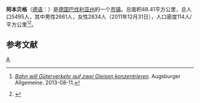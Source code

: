 
{{noteTA
|G1=德国地名
}}
{{Infobox settlement
| name                    = 阿本贝格
| native_name             = Abenberg
| settlement_type         = 市镇
| image_skyline           = 
| imagesize               = 
| image_alt               = 
| image_caption           = 
| image_flag              = 
| flag_size               = 
| flag_alt                = 
| image_shield            = 
| shield_size             = 
| shield_alt              = 
| nickname                = 
| motto                   = 
| pushpin_map             = Germany
| pushpin_label_position  = 
| pushpin_map_alt         = 
| pushpin_map_caption     = 在德国的位置
| latd  = 49.241593 |latm  =  |lats  = |latNS  = N 
| longd =10.963476   |longm = |longs = |longEW = E 
| coordinates_type        = region:ES_type:city
| coordinates_display     = inline,title
| coordinates_footnotes   = 
| subdivision_type        = 国家
| subdivision_name        = 德国
| subdivision_type1       = [[德国行政区划|州]]
| subdivision_name1       = [[巴伐利亚州|巴伐利亚州]]
| subdivision_type2       = [[县_(德国)|县]]
| subdivision_name2       = 
| established_title       = 
| established_date        = 
| leader_party            = 
| leader_title            = 市长
| leader_name             = 
| area_footnotes          = 
| area_total_km2          = 48.41
| elevation_footnotes     = 
| elevation_m             = 
| population_footnotes    = 
| population_total        = 5495
| population_as_of        = 2011
| population_density_km2  = auto
| population_demonym      = 
| population_note         = 
| timezone1               = [[欧洲中部时间|CET]]
| utc_offset1             = +1
| timezone1_DST           = [[欧洲中部夏令时间|CEST]]
| utc_offset1_DST         = +2
| postal_code_type        = 邮编
| postal_code             = 91183
| area_code_type          = 
| area_code               = 
| website                 = 
| footnotes               = 
}}'''阿本贝格'''（[[德语|德语]]：'''{{lang|de|Abenberg}}'''）是[[德国|德国]][[巴伐利亚州|巴伐利亚州]]的一个[[市镇_(德国)|市镇]]。总面积48.41平方公里，总人口5495人，其中男性2661人，女性2834人（2011年12月31日），人口密度114人/平方公里<ref>{{de}}[http://www.augsburger-allgemeine.de/augsburg/Bahn-will-Gueterverkehr-auf-zwei-Gleisen-konzentrieren-id25033401.html ''Bahn will Güterverkehr auf zwei Gleisen konzentrieren'']. Augsburger Allgemeine. 2013-08-11.</ref><ref>{{de}}{{citation|title=''Eisenbahnatlas Deutschland – Ausgabe 2005/2006''|publisher=Vlg. Schweers + Wall, o.O. |year=2005|ISBN=3-89494-134-0}}</ref>。

==参考文献==
{{reflist}}


{{Authority control}}
{{Germany-geo-stub}}

[[Category:巴伐利亚州市镇|A]]